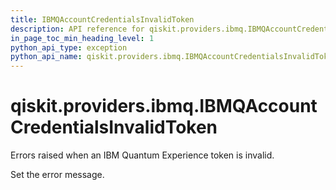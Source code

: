 ```yaml
---
title: IBMQAccountCredentialsInvalidToken
description: API reference for qiskit.providers.ibmq.IBMQAccountCredentialsInvalidToken
in_page_toc_min_heading_level: 1
python_api_type: exception
python_api_name: qiskit.providers.ibmq.IBMQAccountCredentialsInvalidToken
---
```


# qiskit.providers.ibmq.IBMQAccountCredentialsInvalidToken

<Class id="qiskit.providers.ibmq.IBMQAccountCredentialsInvalidToken" github="https://github.com/qiskit/qiskit-ibmq-provider/tree/stable/0.16/qiskit/providers/ibmq/exceptions.py" signature="IBMQAccountCredentialsInvalidToken(*message)">
  Errors raised when an IBM Quantum Experience token is invalid.

  Set the error message.
</Class>

